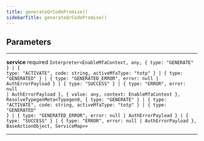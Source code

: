 ```yaml
---
title: generateQrCodePromise()
sidebarTitle: generateQrCodePromise()
---
```


## Parameters

---

**<span className="parameter-name">service</span>** <span className="optional-status">required</span> <code>Interpreter&lt;EnableMfaContext, any, &#123; type: "GENERATE" &#125; &#124; &#123; type: "ACTIVATE", code: string, activeMfaType: "totp" &#125; &#124; &#123; type: "GENERATED" &#125; &#124; &#123; type: "GENERATED_ERROR", error: null &#124; AuthErrorPayload &#125; &#124; &#123; type: "SUCCESS" &#125; &#124; &#123; type: "ERROR", error: null &#124; AuthErrorPayload &#125;, &#123; value: any, context: EnableMfaContext &#125;, ResolveTypegenMeta&lt;Typegen0, &#123; type: "GENERATE" &#125; &#124; &#123; type: "ACTIVATE", code: string, activeMfaType: "totp" &#125; &#124; &#123; type: "GENERATED" &#125; &#124; &#123; type: "GENERATED_ERROR", error: null &#124; AuthErrorPayload &#125; &#124; &#123; type: "SUCCESS" &#125; &#124; &#123; type: "ERROR", error: null &#124; AuthErrorPayload &#125;, BaseActionObject, ServiceMap&gt;&gt;</code>

---

